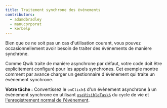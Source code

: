 ```yaml
---
title: Traitement synchrone des événements
contributors:
  - adamdbradley
  - manucorporat
  - kerbelp
---
```


Bien que ce ne soit pas un cas d'utilisation courant, vous pouvez occasionnellement avoir besoin de traiter des événements de manière synchrone.

Comme Qwik traite de manière asynchrone par défaut, votre code doit être explicitement configuré pour les appels synchrones. Cet exemple montre comment par avance charger un gestionnaire d'événement qui traite un événement synchrone.

**Votre tâche :** Convertissez le `onClick$` d'un évènement asynchrone à un évènement synchrone en utilisant [`useVisibleTask$`](https://qwik.builder.io/docs/components/lifecycle/#usebrowservisibletask) du cycle de vie et [l'enregistrement normal de l'évènement](https://developer.mozilla.org/fr/docs/Web/API/EventTarget/addEventListener).
